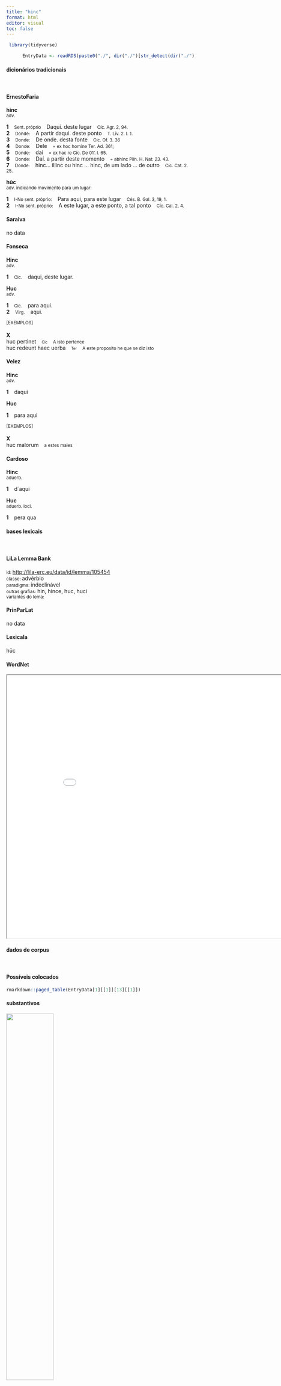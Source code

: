 ```yaml
---
title: "hinc"
format: html
editor: visual
toc: false
---
```



```r
 library(tidyverse) 

      EntryData <- readRDS(paste0("./", dir("./")[str_detect(dir("./"), "_xx104-105-110-99xx_.rds")]))

```


#### dicionários tradicionais

&emsp;




::: panel-tabset

#### ErnestoFaria

<b>hinc</b> <br> <small>adv.</small> <br> <small></small>   <p> <b>1</b> &ensp; <small>Sent. próprio</small> &ensp; Daqui. deste lugar &ensp; <small>Cíc. Agr. 2, 94.</small> <br> <b>2</b> &ensp; <small>Donde:</small> &ensp; A partir daqui. deste ponto &ensp; <small>T. Lív. 2. I. 1.</small> <br> <b>3</b> &ensp; <small>Donde:</small> &ensp; De onde. desta fonte &ensp; <small>Cíc. Of. 3. 36</small> <br> <b>4</b> &ensp; <small>Donde:</small> &ensp; Dele &ensp; <small>= ex hoc homine Ter. Ad. 361;</small> <br> <b>5</b> &ensp; <small>Donde:</small> &ensp; daí &ensp; <small>= ex hac re Cíc. De 01'. I. 65.</small> <br> <b>6</b> &ensp; <small>Donde:</small> &ensp; Daí. a partir deste momento &ensp; <small>= abhinc Plín. H. Nat: 23. 43.</small> <br> <b>7</b> &ensp; <small>Donde:</small> &ensp; hinc... illinc ou hinc ... hinc, de um lado ... de outro &ensp; <small>Cíc. Cat. 2. 25.</small> </p> 
 <b>hūc</b> <br> <small>adv. indicando movimento para um lugar:</small> <br> <small></small>   <p> <b>1</b> &ensp; <small>I-No sent. próprio:</small> &ensp; Para aqui, para este lugar &ensp; <small>Cés. B. Gal. 3, 19, 1.</small> <br> <b>2</b> &ensp; <small>I-No sent. próprio:</small> &ensp; A este lugar, a este ponto, a tal ponto &ensp; <small>Cíc. Cal. 2, 4.</small> </p>




#### Saraiva

no data




#### Fonseca

<b>Hinc</b> <br> <small>adv.</small>   <p> <b>1</b> &ensp; <small>Cic.</small> &ensp; daqui, deste lugar. </p> 
 <b>Huc</b> <br> <small>adv.</small>   <p> <b>1</b> &ensp; <small>Cic.</small> &ensp; para aqui. <br> <b>2</b> &ensp; <small>Virg.</small> &ensp; aqui. </p>   <p><small>[EXEMPLOS]</small><br> <br><b>X</b><br>huc pertinet &ensp; <small><small>Cic</small></small> &ensp; <small>A isto pertence</small> <br> huc redeunt haec uerba &ensp; <small><small>Ter</small></small> &ensp; <small>A este proposito he que se diz isto</small> </p>




#### Velez

<b>Hinc</b> <br> <small>adv.</small>   <p> <b>1</b> &ensp; daqui </p> 
 <b>Huc</b>   <p> <b>1</b> &ensp; para aqui </p>   <p><small>[EXEMPLOS]</small><br> <br><b>X</b><br>huc malorum &ensp; <small>a estes males</small> </p>




#### Cardoso

<b>Hinc</b> <br> <small>aduerb.</small>   <p> <b>1</b> &ensp; d´aqui </p> 
 <b>Huc</b> <br> <small>aduerb. loci.</small>   <p> <b>1</b> &ensp; pera qua </p>


:::



#### bases lexicais

&emsp;






::: panel-tabset

#### LiLa Lemma Bank

<small> id: </small> <a href=' http://lila-erc.eu/data/id/lemma/105454 ' target="_blank"> http://lila-erc.eu/data/id/lemma/105454 </a> <br>
<small> classe: </small> advérbio    <br>
<small> paradigma: </small> indeclinável <br>
<small> outras grafias: </small> hin, hince, huc, huci <br>
<small> variantes do lema: </small>  <br>





#### PrinParLat

no data




#### Lexicala

hūc




#### WordNet

<iframe width='900' height='700' src='Media/Tree__xx104-105-110-99xx__sem_type_lexemes_pt.html'>

</iframe>


:::



#### dados de corpus

&emsp;




::: panel-tabset

#### Possíveis colocados

```r

rmarkdown::paged_table(EntryData[1][[1]][13][[1]])

```


#### substantivos

![](./Media/wordcloud__xx104-105-110-99xx__BY_collocate_scoreSUBST.webp){width=50% fig-alt='This chart plots collocate by scoreSUBST, for the headword hinc here are all the values plotted: collocate: accedo; scoreSUBST: 0. collocate: uenio; scoreSUBST: 0. collocate: atque; scoreSUBST: 0'}




#### adjetivos

![](./Media/wordcloud__xx104-105-110-99xx__BY_collocate_scoreADJ.webp){width=50% fig-alt='This chart plots collocate by scoreADJ, for the headword hinc here are all the values plotted: collocate: accedo; scoreADJ: 0. collocate: uenio; scoreADJ: 0. collocate: atque; scoreADJ: 0'}




#### verbos

![](./Media/wordcloud__xx104-105-110-99xx__BY_collocate_scoreVERBO.webp){width=50% fig-alt='This chart plots collocate by scoreVERBO, for the headword hinc here are all the values plotted: collocate: accedo; scoreVERBO: 2. collocate: uenio; scoreVERBO: 2. collocate: atque; scoreVERBO: 0'}




#### advérbios

![](./Media/wordcloud__xx104-105-110-99xx__BY_collocate_scoreADV.webp){width=50% fig-alt='This chart plots collocate by scoreADV, for the headword hinc here are all the values plotted: collocate: accedo; scoreADV: 0. collocate: uenio; scoreADV: 0. collocate: atque; scoreADV: 0'}




#### preposições e conjunções

![](./Media/wordcloud__xx104-105-110-99xx__BY_collocate_scoreFUNC.webp){width=50% fig-alt='This chart plots collocate by scoreFUNC, for the headword hinc here are all the values plotted: collocate: accedo; scoreFUNC: 0. collocate: uenio; scoreFUNC: 0. collocate: atque; scoreFUNC: 0'}


:::



::: panel-tabset

#### ExemplosTraduzidos

<p> perge modo atque <b>hinc</b> te reginae ad limina perfer <br> <small> Verg.A.1.389 <br> Avança somente e vai-te daqui até os umbrais da rainha. <small> [JDD] </small> </small> </p>
; <p> numquam <b>huc</b> venissent nisi ad alias res pestiferas aditus sibi compararent <br> <small> Cic.Att.2.17.1 <br> Nunca teriam chegado aqui se não tivessem preparado a passagem para outras coisas funestas. <small> [JDD] </small> </small> </p>
; <p> accedat <b>huc</b> suauitas quaedam oportet sermonum atque morum haudquaquam mediocre condimentum amicitiae <br> <small> Cic.Amici.66 <br> Convém que se acrescente aqui uma certa delicadeza de conversa e de costumes, condimento da amizade de modo algum medíocre. <small> [JDD] </small> </small> </p>





#### Frequência por autor

![](./Media/barchart__xx104-105-110-99xx__lemma_BY_author_Frequencies.webp){width=50% fig-alt='This charts plots the frequency of lemma by author_Frequencies. The Vergilius subcorpus registers the highest normalized frequency, with the value of 27.03 and an absolute frequency of 14. The Horatius subcorpus follows, with a normalized frequency of 14.21 and an absolute frequency of 16. the subcorpus with the least normalized frequency is Tacitus with the normalized value of 0 and an absolute freqeuncy of 0. here are all the values: subcorpus: Caesar ; normalized frequency: 11 ; absolute frequency: 4.15439232570436. subcorpus: Cicero ; normalized frequency: 42 ; absolute frequency: 2.61643118785976. subcorpus: Horatius ; normalized frequency: 16 ; absolute frequency: 14.2083296332475. subcorpus: Ovidius ; normalized frequency: 5 ; absolute frequency: 8.57927247769389. subcorpus: Phaedrus ; normalized frequency: 1 ; absolute frequency: 1.5181417944436. subcorpus: Sallustius ; normalized frequency: 1 ; absolute frequency: 0.927557740469344. subcorpus: Seneca ; normalized frequency: 33 ; absolute frequency: 6.15889960993636. subcorpus: Suetonius ; normalized frequency: 1 ; absolute frequency: 11.0253583241455. subcorpus: Tacitus ; normalized frequency: 0 ; absolute frequency: 0. subcorpus: Vergilius ; normalized frequency: 14 ; absolute frequency: 27.027027027027. subcorpus: Hieronymus ; normalized frequency: 0 ; absolute frequency: 0'}




#### Frequência por gênero

![](./Media/barchart__xx104-105-110-99xx__lemma_BY_genre_Frequencies.webp){width=50% fig-alt='This charts plots the frequency of lemma by genre_Frequencies. The Poesia.épica subcorpus registers the highest normalized frequency, with the value of 27.03 and an absolute frequency of 14. The Poesia.trágica subcorpus follows, with a normalized frequency of 21.72 and an absolute frequency of 25. the subcorpus with the least normalized frequency is Prosa.ficcional with the normalized value of 0 and an absolute freqeuncy of 0. here are all the values: subcorpus: Prosa.histórica ; normalized frequency: 13 ; absolute frequency: 3.16463399790647. subcorpus: Prosa.filosófica ; normalized frequency: 12 ; absolute frequency: 1.9769031811667. subcorpus: Prosa.oratória ; normalized frequency: 32 ; absolute frequency: 3.07240309928663. subcorpus: Prosa.epistolográfica ; normalized frequency: 6 ; absolute frequency: 1.58986724608495. subcorpus: Poesia.lírica ; normalized frequency: 18 ; absolute frequency: 15.1425927483806. subcorpus: Poesia.didática ; normalized frequency: 4 ; absolute frequency: 3.39299346848757. subcorpus: Poesia.trágica ; normalized frequency: 25 ; absolute frequency: 21.7164697706741. subcorpus: Poesia.épica ; normalized frequency: 14 ; absolute frequency: 27.027027027027. subcorpus: Prosa.ficcional ; normalized frequency: 0 ; absolute frequency: 0'}




#### Frequência por século

![](./Media/barchart__xx104-105-110-99xx__lemma_BY_period_Frequencies.webp){width=50% fig-alt='This charts plots the frequency of lemma by period_Frequencies. The I.d.C. subcorpus registers the highest normalized frequency, with the value of 5.66 and an absolute frequency of 37. The I.a.C. subcorpus follows, with a normalized frequency of 4 and an absolute frequency of 86. the subcorpus with the least normalized frequency is IV.d.C. with the normalized value of 0 and an absolute freqeuncy of 0. here are all the values: subcorpus: I.a.C. ; normalized frequency: 86 ; absolute frequency: 4.00279264603212. subcorpus: I.d.C. ; normalized frequency: 37 ; absolute frequency: 5.66008872571516. subcorpus: II.d.C. ; normalized frequency: 1 ; absolute frequency: 2.61780104712042. subcorpus: IV.d.C. ; normalized frequency: 0 ; absolute frequency: 0'}


:::

